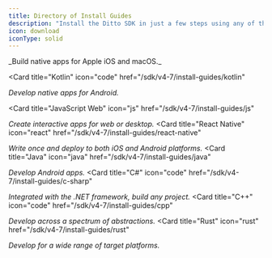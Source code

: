```yaml
---
title: Directory of Install Guides
description: "Install the Ditto SDK in just a few steps using any of the following guides to support you along the way:"
icon: download
iconType: solid
---
```

<CardGroup cols={3}>
  <Card
    title="Swift"
    icon="swift"
    href="/sdk/v4-7/install-guides/swift"
  >
_Build native apps for Apple iOS and macOS._
  </Card>

  <Card
    title="Kotlin"
    icon="code"
    href="/sdk/v4-7/install-guides/kotlin"
  >
_Develop native apps for Android._
  </Card>

  <Card
    title="JavaScript Web"
    icon="js"
    href="/sdk/v4-7/install-guides/js"
  >
_Create interactive apps for web or desktop._
  </Card>  <Card
    title="React Native"
    icon="react"
    href="/sdk/v4-7/install-guides/react-native"
  >
_Write once and deploy to both iOS and Android platforms._
  </Card>  <Card
    title="Java"
    icon="java"
    href="/sdk/v4-7/install-guides/java"
  >
_Develop Android apps._
  </Card>  <Card
    title="C#"
    icon="code"
    href="/sdk/v4-7/install-guides/c-sharp"
  >
_Integrated with the .NET framework, build any project._
  </Card>  <Card
    title="C++"
    icon="code"
    href="/sdk/v4-7/install-guides/cpp"
  >
_Develop across a spectrum of abstractions._
  </Card>
   <Card
    title="Rust"
    icon="rust"
    href="/sdk/v4-7/install-guides/rust"
  >
_Develop for a wide range of target platforms._
  </Card>
</CardGroup>

